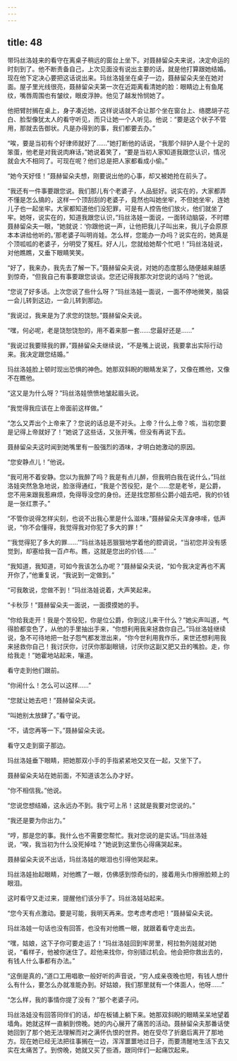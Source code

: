 ```yaml
---
---
---
```

title: 48
---




带玛丝洛娃来的看守在离桌子稍远的窗台上坐下。对聂赫留朵夫来说，决定命运的时刻到了。他不断责备自己，上次见面没有说出主要的话，就是他打算跟她结婚。现在他下定决心要把这话说出来。玛丝洛娃坐在桌子一边，聂赫留朵夫坐在她对面。屋子里光线很亮，聂赫留朵夫第一次在近距离看清她的脸：眼睛边上有鱼尾纹，嘴唇周围也有皱纹，眼皮浮肿。他见了越发怜悯她了。

他把臂肘搁在桌上，身子凑近她，这样说话就不会让那个坐在窗台上、络腮胡子花白、脸型像犹太人的看守听见，而只让她一个人听见。他说：“要是这个状子不管用，那就去告御状。凡是办得到的事，我们都要去办。”

“唉，要是当初有个好律师就好了……”她打断他的话说，“我那个辩护人是个十足的笨蛋，他老是对我说肉麻话，”她说着笑了，“要是当初人家知道我跟您认识，情况就会大不相同了。可现在呢？他们总是把人家都看成小偷。”

“她今天好怪！”聂赫留朵夫想，刚要说出他的心事，却又被她抢在前头了。

“我还有一件事要跟您说。我们那儿有个老婆子，人品挺好。说实在的，大家都弄不懂是怎么搞的，这样一个顶刮刮的老婆子，竟然也叫她坐牢，不但她坐牢，连她儿子也一起坐牢。大家都知道他们没犯罪，可是有人控告他们放火，他们就坐了牢。她呀，说实在的，知道我跟您认识，”玛丝洛娃一面说，一面转动脑袋，不时瞟聂赫留朵夫一眼，“她就说：‘你跟他说一声，让他把我儿子叫出来，我儿子会原原本本讲给他听的。’那老婆子叫明肖娃。怎么样，您能办一办吗？说实在的，她真是个顶呱呱的老婆子，分明受了冤枉。好人儿，您就给她帮个忙吧！”玛丝洛娃说，对他瞧瞧，又垂下眼睛笑笑。

“好了，我来办，我先去了解一下。”聂赫留朵夫说，对她的态度那么随便越来越感到惊奇，“但我自己有事要跟您谈谈。您还记得我那次对您说的话吗？”他说。

“您说了好多话。上次您说了些什么呀？”玛丝洛娃一面说，一面不停地微笑，脑袋一会儿转到这边，一会儿转到那边。

“我说过，我来是为了求您的饶恕。”聂赫留朵夫说。

“嘿，何必呢，老是饶恕饶恕的，用不着来那一套……您最好还是……”

“我说过我要赎我的罪，”聂赫留朵夫继续说，“不是嘴上说说，我要拿出实际行动来。我决定跟您结婚。”

玛丝洛娃脸上顿时现出恐惧的神色。她那双斜睨的眼睛发呆了，又像在瞧他，又像不在瞧他。

“这又是为什么呀？”玛丝洛娃愤愤地皱起眉头说。

“我觉得我应该在上帝面前这样做。”

“怎么又弄出个上帝来了？您说的话总是不对头。上帝？什么上帝？咳，当初您要是记得上帝就好了！”她说了这些话，又张开嘴，但没有再说下去。

聂赫留朵夫这时闻到她嘴里有一股强烈的酒味，才明白她激动的原因。

“您安静点儿！”他说。

“我可用不着安静。您以为我醉了吗？我是有点儿醉，但我明白我在说什么，”玛丝洛娃突然急急地说，脸涨得通红，“我是个苦役犯，是个……您是老爷，是公爵，您不用来跟我惹麻烦，免得辱没您的身份。还是找您那些公爵小姐去吧，我的价钱是一张红票子。”

“不管你说得怎样尖刻，也说不出我心里是什么滋味，”聂赫留朵夫浑身哆嗦，低声说，“你不会懂得，我觉得我对你犯了多大的罪！”

“‘我觉得犯了多大的罪……’”玛丝洛娃恶狠狠地学着他的腔调说，“当初您并没有感觉到，却塞给我一百卢布。瞧，这就是您出的价钱……”

“我知道，我知道，可如今我该怎么办呢？”聂赫留朵夫说，“如今我决定再也不离开你了，”他重复说，“我说到一定做到。”

“可我敢说，您做不到！”玛丝洛娃说着，大声笑起来。

“卡秋莎！”聂赫留朵夫一面说，一面摸摸她的手。

“你给我走开！我是个苦役犯，你是位公爵，你到这儿来干什么？”她尖声叫道，气得脸都变色了，从他的手里抽出手来，“你想利用我来拯救你自己。”玛丝洛娃继续说，急不可待地把一肚子怨气都发泄出来，“你今世利用我作乐，来世还想利用我来拯救你自己！我讨厌你，讨厌你那副眼镜，讨厌你这副又肥又丑的嘴脸。走，你给我走！”她霍地站起来，嚷道。

看守走到他们跟前。

“你闹什么！怎么可以这样……”

“您就让她去吧！”聂赫留朵夫说。

“叫她别太放肆了。”看守说。

“不，请您再等一下。”聂赫留朵夫说。

看守又走到窗子那边。

玛丝洛娃垂下眼睛，把她那双小手的手指紧紧地交叉在一起，又坐下了。

聂赫留朵夫站在她前面，不知道该怎么办才好。

“你不相信我。”他说。

“您说您想结婚，这永远办不到。我宁可上吊！这就是我要对您说的。”

“我还是要为你出力。”

“哼，那是您的事。我什么也不需要您帮忙。我对您说的是实话。”玛丝洛娃说，“唉，我当初为什么没死掉哇？”她说到这里伤心得痛哭起来。

聂赫留朵夫说不出话，玛丝洛娃的眼泪也引得他哭起来。

玛丝洛娃抬起眼睛，对他瞧了一眼，仿佛感到惊奇似的，接着用头巾擦擦脸颊上的眼泪。

这时看守又走过来，提醒他们该分手了。玛丝洛娃站起来。

“您今天有点激动。要是可能，我明天再来。您考虑考虑吧！”聂赫留朵夫说。

玛丝洛娃一句话也没有回答，也没有对他瞧一眼，就跟着看守走出去。

“嘿，姑娘，这下子你可要走运了！”玛丝洛娃回到牢房里，柯拉勃列娃就对她说，“看样子，他被你迷住了。趁他来找你，你别错过机会。他会把你救出去的，有钱人什么事都有办法。”

“这倒是真的，”道口工用唱歌一般好听的声音说，“穷人成亲夜晚也短，有钱人想什么有什么，要怎么办就准能办到。好姑娘，我们那里就有一个体面人，他呀……”

“怎么样，我的事情你提了没有？”那个老婆子问。

玛丝洛娃没有回答同伴们的话，却在板铺上躺下来。她那双斜睨的眼睛呆呆地望着墙角。她就这样一直躺到傍晚。她的内心展开了痛苦的活动。聂赫留朵夫那番话使她回到了那个她无法理解而对之满怀仇恨的世界。她在受尽了折磨后离开了那地方。现在她已经无法把往事搁在一边，浑浑噩噩地过日子，而要清醒地生活下去又实在太痛苦了。到傍晚，她就又买了些酒，跟同伴们一起痛饮起来。